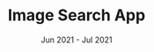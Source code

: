 ---
company: n/a
title: Image Search App
date: Jun 2021 - Jul 2021
order: Jul 2021
description: [shopify app]
journey: true
skills: [cloudfunc, javascript, bulma, firebase, react]
new: [firebase, cloudfunc]
company_short: n/a
type: Project – Image Search App
learned: Building cloud native apps using cloud functions and object storage in Firebase
---